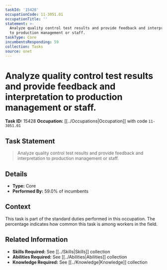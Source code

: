 ```yaml
---
taskId: '15428'
occupationCode: 11-3051.01
occupationTitle: ''
statement: >-
  Analyze quality control test results and provide feedback and interpretation
  to production management or staff.
taskType: Core
incumbentsResponding: 59
collection: Tasks
source: onet
---
```

# Analyze quality control test results and provide feedback and interpretation to production management or staff.

**Task ID:** 15428
**Occupation:** [[../Occupations|Occupation]] with code `11-3051.01`

## Task Statement

> Analyze quality control test results and provide feedback and interpretation to production management or staff.

## Details

- **Type:** Core
- **Performed By:** 59.0% of incumbents

## Context

This task is part of the standard duties performed in this occupation. The percentage indicates how common this task is among workers in the field.

## Related Information

- **Skills Required:** See [[../Skills|Skills]] collection
- **Abilities Required:** See [[../Abilities|Abilities]] collection
- **Knowledge Required:** See [[../Knowledge|Knowledge]] collection
